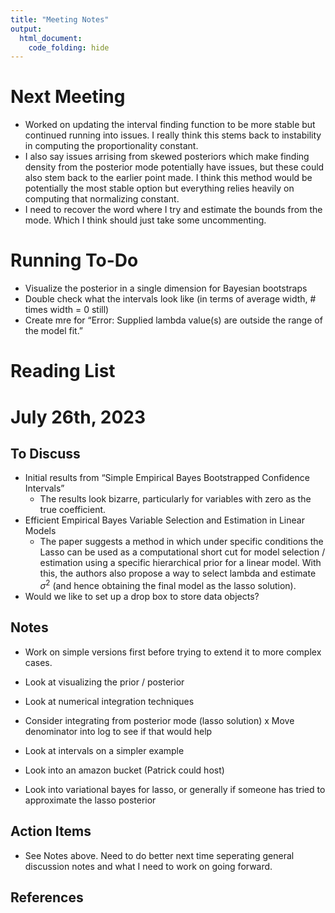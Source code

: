 ```yaml
---
title: "Meeting Notes"
output:
  html_document:
    code_folding: hide
---
```


# Next Meeting

- Worked on updating the interval finding function to be more stable but continued running into issues. I really think this stems back to instability in computing the proportionality constant. 
- I also say issues arrising from skewed posteriors which make finding density from the posterior mode potentially have issues, but these could also stem back to the earlier point made. I think this method would be potentially the most stable option but everything relies heavily on computing that normalizing constant.
- I need to recover the word where I try and estimate the bounds from the mode. Which I think should just take some uncommenting.

# Running To-Do

- Visualize the posterior in a single dimension for Bayesian bootstraps
- Double check what the intervals look like (in terms of average width, # times width = 0 still)
- Create mre for "Error: Supplied lambda value(s) are outside the range of the model fit."

# Reading List

# July 26th, 2023

## To Discuss

- Initial results from "Simple Empirical Bayes Bootstrapped Confidence Intervals"
  - The results look bizarre, particularly for variables with zero as the true coefficient.
- Efficient Empirical Bayes Variable Selection and Estimation in Linear Models
  - The paper suggests a method in which under specific conditions the Lasso can be used as a computational short cut for model selection / estimation using a specific hierarchical prior for a linear model. With this, the authors also propose a way to select lambda and estimate $\sigma^2$ (and hence obtaining the final model as the lasso solution).
- Would we like to set up a drop box to store data objects?

## Notes

- Work on simple versions first before trying to extend it to more complex cases.

- Look at visualizing the prior / posterior
- Look at numerical integration techniques
- Consider integrating from posterior mode (lasso solution)
x Move denominator into log to see if that would help
- Look at intervals on a simpler example
- Look into an amazon bucket (Patrick could host)
- Look into variational bayes for lasso, or generally if someone has tried to approximate the lasso posterior


## Action Items

- See Notes above. Need to do better next time seperating general discussion notes and what I need to work on going forward.

## References
